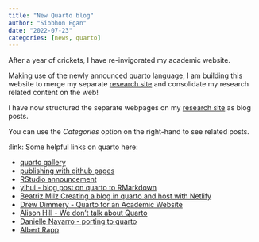 ```yaml
---
title: "New Quarto blog"
author: "Siobhon Egan"
date: "2022-07-23"
categories: [news, quarto]
---
```


After a year of crickets, I have re-invigorated my academic website.

Making use of the newly announced [quarto](https://quarto.org/docs/websites/website-blog.html) language, I am building this website to merge my separate [research site](https://siobhonlegan.com/research_site/) and consolidate my research related content on the web!

I have now structured the separate webpages on my [research site](https://siobhonlegan.com/research_site/) as blog posts.

You can use the *Categories* option on the right-hand to see related posts.

:link: Some helpful links on quarto here:

- [quarto gallery](https://quarto.org/docs/gallery/)
- [publishing with github pages](https://quarto.org/docs/publishing/github-pages.html)
- [RStudio announcement](https://www.rstudio.com/blog/announcing-quarto-a-new-scientific-and-technical-publishing-system/)
- [yihui - blog post on quarto to RMarkdown](https://yihui.org/en/2022/04/quarto-r-markdown/)
- [Beatriz Milz Creating a blog in quarto and host with Netlify](https://beamilz.com/posts/2022-06-05-creating-a-blog-with-quarto/en/index.html)
- [Drew Dimmery - Quarto for an Academic Website](https://ddimmery.com/posts/quarto-website/)
- [Alison Hill - We don't talk about Quarto](https://www.apreshill.com/blog/2022-04-we-dont-talk-about-quarto/)
- [Danielle Navarro - porting to quarto](https://blog.djnavarro.net/posts/2022-04-20_porting-to-quarto/)
- [Albert Rapp](https://albert-rapp.de/posts/13_quarto_blog_writing_guide/13_quarto_blog_writing_guide.html)
